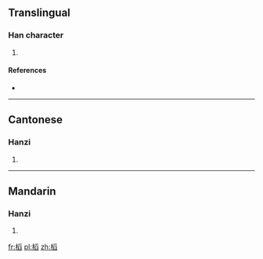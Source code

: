 ==Translingual==

===Han character===
{{Han char|rn=75|rad=木|as=10|sn=14|four=42977|canj=DBHX|ids=⿰木舀}}

# {{defn|Han|sort=木10}}

====References====
* {{Han ref|kx=0545.220|dkj=15305|dj=0933.110|hdz=21266.040|uh=69C4|ud=27076|bh=E24F|bd=57935}}

----

==Cantonese==

===Hanzi===
{{yue-hanzi|jyut=[[tou1]]|y=tou1}}

# {{defn|lang=yue|sort=木10}}

----

==Mandarin==

===Hanzi===
{{cmn-hanzi|pin=[[tāo]] ([[tao1]])|wg=t'ao<sup>1</sup>}}

# {{defn|lang=cmn|sort=木10}}

[[fr:槄]]
[[pl:槄]]
[[zh:槄]]